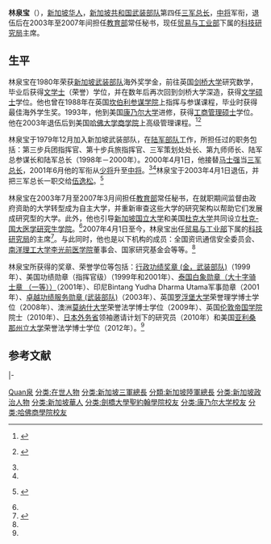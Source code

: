 {{Infobox military person
|name = 林泉宝
|born =
|image = 
|image_size = 
|caption = 
|placeofbirth = {{SGP}}
|allegiance = {{SGP}}
|nationality = {{SGP}}
|branch = [[新加坡共和国武装部队|新加坡共和国武装部队]]
|serviceyears = 1979年－2003年
|rank = [[中将|中将]]
|commands =
* 第三步兵团指挥官
* 第十步兵旅指挥官
* 三军策划处处长
* 第九师师长
* 陆军总参谋长
* 陆军总长（1998年－2000年）
* 三军总长（2000年－2003年）
|awards =
|spouse = 
|relations = 
|laterwork =
|signature =
}}
'''林泉宝'''（{{lang-en|Lim Chuan Poh}}），[[新加坡华人|新加坡华人]]，[[新加坡共和国武装部队|新加坡共和国武装部队]]第四任[[三军总长|三军总长]]，[[中将|中将]]军衔，退伍后在2003年至2007年间担任[[新加坡教育部|教育部]]常任秘书，现任[[新加坡贸易与工业部|贸易与工业部]]下属的[[新加坡科技研究局|科技研究局]]主席。

==生平==
林泉宝在1980年荣获[[新加坡共和国武装部队|新加坡武装部队]]海外奖学金，前往英国[[剑桥大学|剑桥大学]]研究数学，毕业后获得[[文学士|文学士]]（荣誉）学位，并在数年后再次回到剑桥大学深造，获得[[文学硕士|文学硕士]]学位。他也曾在1988年在英国[[坎伯利参谋学院|坎伯利参谋学院]]上指挥与参谋课程，毕业时获得最佳海外学生奖。1993年，他到美国[[康乃尔大学|康乃尔大学]]进修，获得[[工商管理硕士|工商管理硕士]]学位。他在2003年退伍后到美国[[哈佛大学|哈佛大学]][[哈佛商学院|商学院]]上高级管理课程。<ref name="Changes of Chief of Army and Chief of Air Force">{{en icon}} {{cite web|title=重新任命陆军和空军总长|url=http://www.mindef.gov.sg/imindef/news_and_events/nr/1998/april/03apr98_nr.html|publisher=新加坡国防部|accessdate=2013年9月22日|date=1998年4月3日}}</ref><ref name="A*">{{en icon}} {{cite web|title=林泉宝先生的生平|url=http://www.a-star.edu.sg/About-A-STAR/Corporate-Profile/Senior-Management/Mr-Lim-Chuan-Poh.aspx|publisher=新加坡科技研究局|accessdate=2013年9月22日|archive-url=https://web.archive.org/web/20130927025728/http://www.a-star.edu.sg/About-A-STAR/Corporate-Profile/Senior-Management/Mr-Lim-Chuan-Poh.aspx|archive-date=2013年9月27日|dead-url=yes}}</ref>

林泉宝于1979年12月加入新加坡武装部队，在[[新加坡共和国陆军部队|陆军部队]]工作，所担任过的职务包括：第三步兵团指挥官、第十步兵旅指挥官、三军策划处处长、第九师师长、陆军总参谋长和陆军总长（1998年－2000年）。2000年4月1日，他接替[[马士强|马士强]]当[[三军总长|三军总长]]，2001年6月他的军衔从[[少将|少将]]升至[[中将|中将]]。<ref name="Changes of Chief of Army and Chief of Air Force" /><ref name="A*" />林泉宝于2003年4月1日退伍，并把三军总长一职交给[[伍逸松|伍逸松]]。<ref>{{en icon}} {{cite web|title=重新任命三军高级领袖|url=http://www.mindef.gov.sg/imindef/news_and_events/nr/2003/feb/06jan03_nr4.html|publisher=新加坡国防部|accessdate=2013年9月22日|date=2003年2月6日}}</ref>

林泉宝在2003年7月至2007年3月间担任[[新加坡教育部|教育部]]常任秘书，在就职期间监督由政府资助的大学转型成为自主大学，并重新审查这些大学的研究架构以帮助它们发展成研究型的大学。此外，他也引导[[新加坡国立大学|新加坡国立大学]]和美国[[杜克大学|杜克大学]]共同设立[[杜克-国大医学研究生学院|杜克-国大医学研究生学院]]。<ref name="A*" />2007年4月1日至今，林泉宝出任[[新加坡贸易与工业部|贸易与工业部]]下属的[[新加坡科技研究局|科技研究局]]的主席<ref>{{zh-sg}}{{cite news | title = “新科研去年同业者共进行了1700多项研发项目”| url = http://www.channel8news.sg/news8/singapore/20170424-sg-astar/3698784.html | publisher = [[新传媒|新传媒]] | date = 2017-04-24 | accessdate = 2017-05-15 | quote = 科技研究局主席林泉宝说：“我们正在进行更多，增长令人满意。跟我们所做的研究相关的领域，总开支和研发领域，非常重要的是，各个公司在研究和发展方面的开支都增长了近12%。”}}</ref>。与此同时，他也是以下机构的成员：全国资讯通信安全委员会、[[南洋理工大学|南洋理工大学]][[李光前医学院|李光前医学院]]董事会、国家研究基金会等等。<ref name="A*" />

林泉宝所获得的奖章、荣誉学位等包括：[[新加坡武装部队荣誉制度|行政功绩奖章 (金，武装部队)]]（1999年）、美国功绩勋章（指挥官级）（1999年和2001年）、[[白象勋章|泰国白象勋章（大十字骑士章 （一等））]]（2001年）、印尼Bintang Yudha Dharma Utama军事勋章（2001年）、[[新加坡武装部队荣誉制度|卓越功绩服务勋章 (武装部队)]]（2003年）、英国[[罗浮堡大学|罗浮堡大学]]荣誉理学博士学位（2008年）、澳洲[[莫纳什大学|莫纳什大学]]荣誉法学博士学位（2009年）、英国[[伦敦帝国学院|伦敦帝国学院]]院士（2010年）、[[外务省_(日本)|日本外务省]]领袖邀请计划下的研究员（2010年）和美国[[亚利桑那州立大学|亚利桑那州立大学]]荣誉法学博士学位（2012年）。<ref name="A*" />


==参考文献==
{{reflist}}

{{start box}}
{{s-off}}
{{s-before|[[马士强|马士强]]中将}}
{{s-title|[[新加坡共和国武装部队|新加坡共和国武装部队]][[三军总长|三军总长]]|2000年4月1日－2003年4月1日}}
{{s-after|[[伍逸松|伍逸松]]少将}}
|-
{{s-before|[[韩瑛元|韩瑛元]]少将}}
{{s-title|[[新加坡共和国陆军部队|新加坡共和国陆军部队]]总长|1998年7月1日－2000年4月1日}}
{{s-after|[[伍逸松|伍逸松]]准将}}
{{end box}}

{{DEFAULTSORT:Lin林泉宝}}
[[分类:林姓|Quan泉]]
[[分类:在世人物|分类:在世人物]]
[[分类:新加坡三軍總長|分类:新加坡三軍總長]]
[[分類:新加坡陸軍總長|分類:新加坡陸軍總長]]
[[分类:新加坡政治人物|分类:新加坡政治人物]]
[[分类:新加坡華人|分类:新加坡華人]]
[[分类:劍橋大學聖約翰學院校友|分类:劍橋大學聖約翰學院校友]]
[[分类:康乃尔大学校友|分类:康乃尔大学校友]]
[[分类:哈佛商學院校友|分类:哈佛商學院校友]]